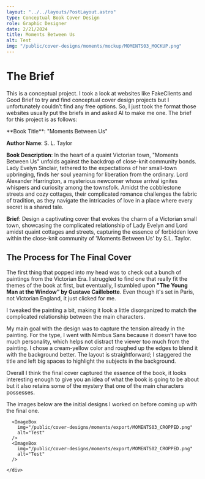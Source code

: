 ```yaml
---
layout: "../../layouts/PostLayout.astro"
type: Conceptual Book Cover Design
role: Graphic Designer
date: 2/21/2024
title: Moments Between Us
alt: Test
img: "/public/cover-designs/moments/mockup/MOMENTS03_MOCKUP.png"
---
```



<div class="mb-8">      
<ImageBox
        img="/public/cover-designs/moments/mockup/MOMENTS03_MOCKUP.png"
        alt="Test"
      />

 </div>

# The Brief

This is a conceptual project. I took a look at websites like FakeClients and Good Brief to try and find conceptual cover design projects but I unfortunately couldn’t find any free options. So, I just took the format those websites usually put the briefs in and asked AI to make me one. The brief for this project is as follows:

<div class="border border-[var(--border-gray)] bg-[var(--nav-gray)] p-8 rounded-lg my-8 text-[var(--inactive-gray)]" id="shadow" >
**Book Title**: "Moments Between Us"

**Author Name**: S. L. Taylor

**Book Description**: In the heart of a quaint Victorian town, "Moments Between Us" unfolds against the backdrop of close-knit community bonds. Lady Evelyn Sinclair, tethered to the expectations of her small-town upbringing, finds her soul yearning for liberation from the ordinary. Lord Alexander Harrington, a mysterious newcomer whose arrival ignites whispers and curiosity among the townsfolk. Amidst the cobblestone streets and cozy cottages, their complicated romance challenges the fabric of tradition, as they navigate the intricacies of love in a place where every secret is a shared tale.

**Brief**: Design a captivating cover that evokes the charm of a Victorian small town, showcasing the complicated relationship of Lady Evelyn and Lord amidst quaint cottages and streets, capturing the essence of forbidden love within the close-knit community of 'Moments Between Us' by S.L. Taylor.
</div>

## The Process for The Final Cover

The first thing that popped into my head was to check out a bunch of paintings from the Victorian Era. I struggled to find one that really fit the themes of the book at first, but eventually, I stumbled upon **"The Young Man at the Window” by Gustave Caillebotte**. Even though it's set in Paris, not Victorian England, it just clicked for me.

<div class="my-8">      
<ImageBox
        img="/public/cover-designs/moments/youngman.jpg"
        alt="Test"
      /> </div>



I tweaked the painting a bit, making it look a little disorganized to match the complicated relationship between the main characters. 

My main goal with the design was to capture the tension already in the painting. For the type, I went with Nimbus Sans because it doesn’t have too much personality, which helps not distract the viewer too much from the painting. I chose a cream-yellow color and roughed up the edges to blend it with the background better. The layout is straightforward; I staggered the title and left big spaces to highlight the subjects in the background. 

Overall I think the final cover captured the essence of the book, it looks interesting enough to give you an idea of what the book is going to be about but it also retains some of the mystery that one of the main characters possesses.

<div class="my-8">      
<ImageBox
        img="/public/cover-designs/moments/export/MOMENTS01_CROPPED.png"
        alt="Test"
      /> </div>

The images below are the initial designs I worked on before coming up with the final one.
<div class="mt-8 max-w-[100%] xl:columns-2 columns-1 ">


      <ImageBox
        img="/public/cover-designs/moments/export/MOMENTS03_CROPPED.png"
        alt="Test"
      />
      <ImageBox
        img="/public/cover-designs/moments/export/MOMENTS02_CROPPED.png"
        alt="Test"
      />

    </div>



